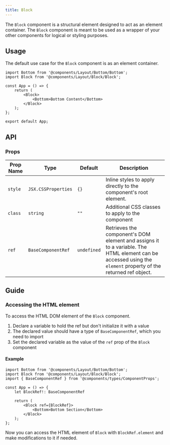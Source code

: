 ---
title: Block
---

The `Block` component is a structural element designed to act as an element container. The `Block` component is meant to be used as a wrapper of your other components for logical or styling purposes.

## Usage 

The default use case for the `Block` component is as an element container.

```tsx
import Bottom from '@components/Layout/Bottom/Bottom';
import Block from '@components/Layout/Block/Block';

const App = () => {
    return (
        <Block>
            <Bottom>Bottom Content</Bottom>
        </Block>
    );
};

export default App;
```

## API

### Props
|Prop Name |Type |Default | Description |
|---|---|---|---|
| `style` | `JSX.CSSProperties` | `{}` | Inline styles to apply directly to the component's root element. |
| `class` | `string` | `""` | Additional CSS classes to apply to the component |
| `ref` | `BaseComponentRef` | `undefined` | Retrieves the component's DOM element and assigns it to a variable. The HTML element can be accessed using the `element` property of the returned ref object. |

## Guide

### Accessing the HTML element

To access the HTML DOM element of the `Block` component.

1. Declare a variable to hold the ref but don't initialize it with a value
2. The declared value should have a type of `BaseComponentRef`, which you need to import
3. Set the declared variable as the value of the `ref` prop of the `Block` component

#### Example

```tsx
import Bottom from '@components/Layout/Bottom/Bottom';
import Block from '@components/Layout/Block/Block';
import { BaseComponentRef } from '@components/types/ComponentProps';

const App = () => {
    let BlockRef!: BaseComponentRef

    return (
        <Block ref={BlockRef}>
            <Bottom>Bottom Section</Bottom>
        </Block>
    );
};
```

Now you can access the HTML element of `Block` with `BlockRef.element` and make modifications to it if needed. 